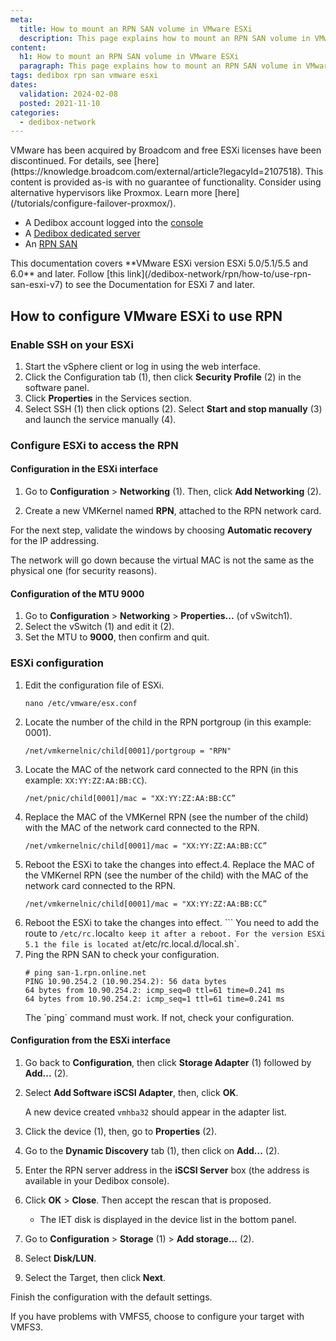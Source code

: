 ```yaml
---
meta:
  title: How to mount an RPN SAN volume in VMware ESXi
  description: This page explains how to mount an RPN SAN volume in VMware ESXi
content:
  h1: How to mount an RPN SAN volume in VMware ESXi
  paragraph: This page explains how to mount an RPN SAN volume in VMware ESXi
tags: dedibox rpn san vmware esxi
dates:
  validation: 2024-02-08
  posted: 2021-11-10
categories:
  - dedibox-network
---
```


<Message type="important">
  VMware has been acquired by Broadcom and free ESXi licenses have been discontinued. For details, see [here](https://knowledge.broadcom.com/external/article?legacyId=2107518). This content is provided as-is with no guarantee of functionality. Consider using alternative hypervisors like Proxmox. Learn more [here](/tutorials/configure-failover-proxmox/).
</Message>

<Macro id="requirements" />

- A Dedibox account logged into the [console](https://console.online.net)
- A [Dedibox dedicated server](https://www.scaleway.com/en/dedibox)
- An [RPN SAN](https://www.scaleway.com/en/dedibox/storage/)

<Message type="important">
  This documentation covers **VMware ESXi version ESXi 5.0/5.1/5.5 and 6.0** and later. Follow [this link](/dedibox-network/rpn/how-to/use-rpn-san-esxi-v7) to see the Documentation for ESXi 7 and later.
</Message>

## How to configure VMware ESXi to use RPN

### Enable SSH on your ESXi

1. Start the vSphere client or log in using the web interface.
2. Click the Configuration tab (1), then click **Security Profile** (2) in the software panel.
    <Lightbox src="scaleway_esxi-san-en-01.webp" />
3. Click **Properties** in the Services section.
    <Lightbox src="scaleway_esxi-san-en-02.webp" />
4. Select SSH (1) then click options (2). Select **Start and stop manually** (3) and launch the service manually (4).
    <Lightbox src="scaleway_esxi-san-en-03.webp" />

### Configure ESXi to access the RPN

#### Configuration in the ESXi interface

1. Go to **Configuration** > **Networking** (1). Then, click **Add Networking** (2).
    <Lightbox src="scaleway_esxi-san-en-04.webp" />
2. Create a new VMKernel named **RPN**, attached to the RPN network card.
    <Lightbox src="scaleway_esxi-san-en-05.webp" />

    <Lightbox src="scaleway_esxi-san-en-06.webp" />

For the next step, validate the windows by choosing **Automatic recovery** for the IP addressing.

<Message type="important">
  The network will go down because the virtual MAC is not the same as the physical one (for security reasons).
</Message>

#### Configuration of the MTU 9000

1. Go to **Configuration** > **Networking** > **Properties...** (of vSwitch1).
    <Lightbox src="scaleway_esxi-san-en-07.webp" />
2. Select the vSwitch (1) and edit it (2).
    <Lightbox src="scaleway_esxi-san-en-08.webp" />
3. Set the MTU to **9000**, then confirm and quit.
    <Lightbox src="scaleway_esxi-san-en-09.webp" />

### ESXi configuration

1. Edit the configuration file of ESXi.
    ```
    nano /etc/vmware/esx.conf
    ```
2. Locate the number of the child in the RPN portgroup (in this example: 0001).
    ```
    /net/vmkernelnic/child[0001]/portgroup = "RPN"
    ```
3. Locate the MAC of the network card connected to the RPN (in this example: `XX:YY:ZZ:AA:BB:CC`).
    ```
    /net/pnic/child[0001]/mac = "XX:YY:ZZ:AA:BB:CC”
    ```
4. Replace the MAC of the VMKernel RPN (see the number of the child) with the MAC of the network card connected to the RPN.
    ```
    /net/vmkernelnic/child[0001]/mac = "XX:YY:ZZ:AA:BB:CC”
    ```
5. Reboot the ESXi to take the changes into effect.4. Replace the MAC of the VMKernel RPN (see the number of the child) with the MAC of the network card connected to the RPN.
    ```
    /net/vmkernelnic/child[0001]/mac = "XX:YY:ZZ:AA:BB:CC”
    ```
5. Reboot the ESXi to take the changes into effect.  ```
    <Message type="important">
      You need to add the route to `/etc/rc.`local` to keep it after a reboot.
      For the version ESXi 5.1 the file is located at `/etc/rc.local.d/local.sh`.
    </Message>
7. Ping the RPN SAN to check your configuration.
    ```
    # ping san-1.rpn.online.net
    PING 10.90.254.2 (10.90.254.2): 56 data bytes
    64 bytes from 10.90.254.2: icmp_seq=0 ttl=61 time=0.241 ms
    64 bytes from 10.90.254.2: icmp_seq=1 ttl=61 time=0.241 ms
    ```
    <Message type="important">
      The `ping` command must work. If not, check your configuration.
    </Message>

#### Configuration from the ESXi interface

1. Go back to **Configuration**, then click **Storage Adapter** (1) followed by **Add...** (2).
    <Lightbox src="scaleway_esxi-san-en-10.webp" />
2. Select **Add Software iSCSI Adapter**, then, click **OK**.
    <Lightbox src="scaleway_esxi-san-en-11.webp" />

    A new device created `vmhba32` should appear in the adapter list.
3. Click the device (1), then, go to **Properties** (2).
    <Lightbox src="scaleway_esxi-san-en-12.webp" />
4. Go to the **Dynamic Discovery** tab (1), then click on **Add...** (2).
    <Lightbox src="scaleway_esxi-san-en-13.webp" />
5. Enter the RPN server address in the **iSCSI Server** box (the address is available in your Dedibox console).
    <Lightbox src="scaleway_esxi-san-en-14.webp" />
6. Click **OK** > **Close**. Then accept the rescan that is proposed.
    <Lightbox src="scaleway_esxi-san-en-15.webp" />
    * The IET disk is displayed in the device list in the bottom panel.
7. Go to **Configuration** > **Storage** (1) > **Add storage...** (2).
    <Lightbox src="scaleway_esxi-san-en-16.webp" />
8. Select **Disk/LUN**.
    <Lightbox src="scaleway_esxi-san-en-17.webp" />
9. Select the Target, then click **Next**.
    <Lightbox src="scaleway_esxi-san-en-18.webp" />

Finish the configuration with the default settings.

<Message type="tip">
  If you have problems with VMFS5, choose to configure your target with VMFS3.
</Message>


